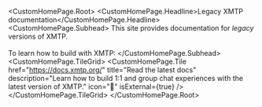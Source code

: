 
<CustomHomePage.Root>
  <CustomHomePage.Headline>Legacy XMTP documentation</CustomHomePage.Headline>
  <CustomHomePage.Subhead>
    This site provides documentation for <em>legacy</em> versions of XMTP.<br/><br/>To learn how to build with XMTP:
  </CustomHomePage.Subhead>
  <CustomHomePage.TileGrid>
    <CustomHomePage.Tile
      href="https://docs.xmtp.org/"
      title="Read the latest docs"
      description="Learn how to build 1:1 and group chat experiences with the latest version of XMTP."
      icon="🔔"
      isExternal={true}
    />
  </CustomHomePage.TileGrid>
</CustomHomePage.Root>
